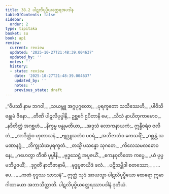 ```yaml
---
title: 38.2 ပါဋလိပုပ္ဖိယတ္ထေရအပဒါန
tableOfContents: false
sidebar:
  order: 2
type: tipitaka
basket: su
book: ap1
review:
  current: review
  updated: '2025-10-27T21:48:39.004637'
  updated_by: ''
  notes: ''
  history:
  - state: review
    date: '2025-10-27T21:48:39.004637'
    updated_by: ''
    notes: ''
    previous_state: draft
---
```



<ReviewStatus review={frontmatter.review} showDetails={true} />

<HypothesisAnnotation frontmatter={frontmatter} />

<DynamicBreadcrumb />

<Division number="6" book="ap1" e="ch" v="20" p="335">

<Paragraph number="4103" type="verses" book="ap1">
_“ဝိပဿီ နာမ ဘဂဝါ,_  
_သယမ္ဘူ အဂ္ဂပုဂ္ဂလော;_  
_ပုရက္ခတော သသိဿေဟိ,_  
_ပါဝိသိ ဗန္ဓုမံ ဇိနော._  

</Paragraph>

</Division>
<Division number="7" book="ap1" e="ch" v="20" p="335">

<Paragraph number="4104" type="verses" book="ap1">
_တီဏိ ပါဋလိပုပ္ဖါနိ,_  
ဥစ္ဆင်္ဂေ ဌပိတာနိ မေ;_  
_သီသံ နှာယိတုကာမောဝ,_  
_နဒီတိတ္ထံ အဂစ္ဆဟံ._  

</Paragraph>

</Division>
<Division number="8" book="ap1" e="ch" v="20" p="335">

<Paragraph number="4105" type="verses" book="ap1">
_နိက္ခမ္မ ဗန္ဓုမတိယာ,_  
_အဒ္ဒသံ လောကနာယကံ;_  
ဣန္ဒီဝရံဝ ဇလိတံ,_  
_အာဒိတ္တံဝ ဟုတာသနံ._  

</Paragraph>

</Division>
<Division number="9" book="ap1" e="ch" v="20" p="335">

<Paragraph number="4106" type="verses" book="ap1">
_ဗျဂ္ဃူသဘံဝ ပဝရံ,_  
_အဘိဇာတံဝ ကေသရိံ;_  
_ဂစ္ဆန္တံ သမဏာနဂ္ဂံ,_  
_ဘိက္ခုသံဃပုရက္ခတံ._  

</Paragraph>

</Division>
<Division number="10" book="ap1" e="ch" v="20" p="336">

<Paragraph number="4107" type="verses" book="ap1">
_တသ္မိံ ပသန္နော သုဂတေ,_  
_ကိလေသမလဓောဝနေ;_  
_ဂဟေတွာ တီဏိ ပုပ္ဖါနိ,_  
_ဗုဒ္ဓသေဋ္ဌံ အပူဇယိံ._  

</Paragraph>

</Division>
<Division number="11" book="ap1" e="ch" v="20" p="336">

<Paragraph number="4108" type="verses" book="ap1">
_ဧကနဝုတိတော ကပ္ပေ,_  
_ယံ ပုပ္ဖမဘိပူဇယိံ;_  
_ဒုဂ္ဂတိံ နာဘိဇာနာမိ,_  
_ဗုဒ္ဓပူဇာယိဒံ ဖလံ._  

</Paragraph>

</Division>
<Division number="12" book="ap1" e="ch" v="20" p="336">

<Paragraph number="4109" type="verses" book="ap1">
_ပဋိသမ္ဘိဒါ စတဿော,_  
_ …ပေ… _  
_ကတံ ဗုဒ္ဓဿ သာသနံ”._  

</Paragraph>

<Paragraph number="4110" book="ap1">
ဣတ္ထံ သုဒံ အာယသ္မာ ပါဋလိပုပ္ဖိယော ထေရော ဣမာ ဂါထာယော အဘာသိတ္ထာတိ.

</Paragraph>
</Division>

<Paragraph number="4111" type="center" book="ap1">
ပါဋလိပုပ္ဖိယတ္ထေရဿာပဒါနံ ဒုတိယံ.
</Paragraph>